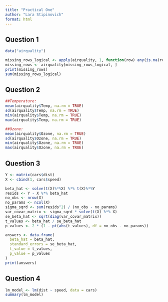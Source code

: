 ```yaml
---
title: "Practical One"
author: "Lara Stipinovich"
format: html
---
```


## Question 1

```r
data("airquality")

missing_rows_logical <- apply(airquality, 1, function(row) any(is.na(row)))
missing_rows <- airquality[missing_rows_logical, ]
print(missing_rows)
sum(missing_rows_logical)
```

## Question 2

```r
##Temperature:
mean(airquality$Temp, na.rm = TRUE)
sd(airquality$Temp, na.rm = TRUE)
min(airquality$Temp, na.rm = TRUE)
max(airquality$Temp, na.rm = TRUE)

##Ozone:
mean(airquality$Ozone, na.rm = TRUE)
sd(airquality$Ozone, na.rm = TRUE)
min(airquality$Ozone, na.rm = TRUE)
max(airquality$Ozone, na.rm = TRUE)
```

## Question 3

```r

Y <- matrix(cars$dist)
X <- cbind(1, cars$speed)

beta_hat <- solve(t(X)%*%X) %*% t(X)%*%Y
resids <- Y - X %*% beta_hat
no_obs <- nrow(X)
no_params <- ncol(X)
sigma_sqrd <- sum(resids^2) / (no_obs - no_params)
var_covar_matrix <- sigma_sqrd * solve(t(X) %*% X)
se_beta_hat <- sqrt(diag(var_covar_matrix))
t_values <- beta_hat / se_beta_hat
p_values <- 2 * (1 - pt(abs(t_values), df = no_obs - no_params))

answers <- data.frame(
  beta_hat = beta_hat,
  standard_errors = se_beta_hat,
  t_value = t_values,
  p_value = p_values
)
print(answers)
```

## Question 4

```r
lm_model <- lm(dist ~ speed, data = cars) 
summary(lm_model)
```
